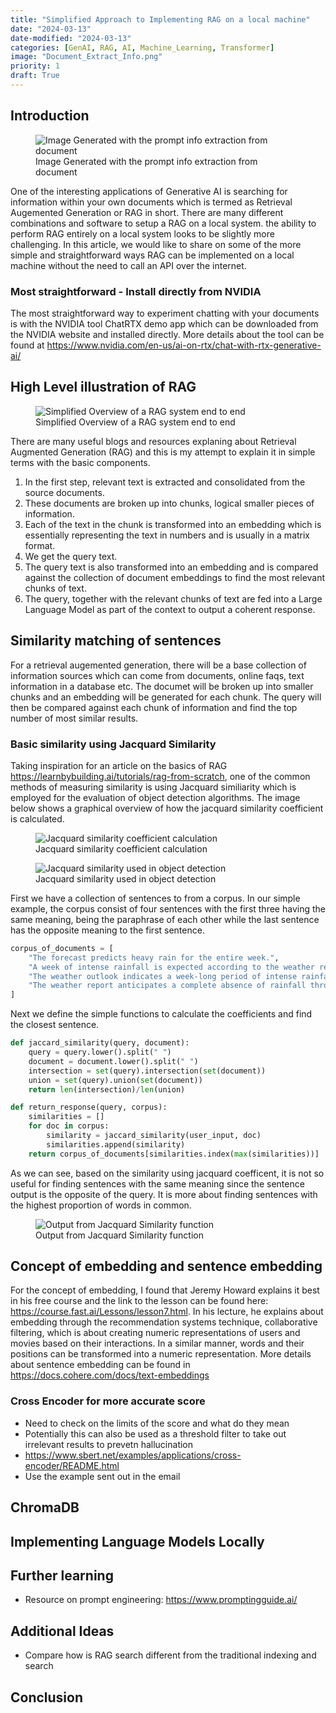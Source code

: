 ```yaml
---
title: "Simplified Approach to Implementing RAG on a local machine"
date: "2024-03-13"
date-modified: "2024-03-13"
categories: [GenAI, RAG, AI, Machine_Learning, Transformer]
image: "Document_Extract_Info.png"
priority: 1
draft: True
---
```


## Introduction

![Image Generated with the prompt info extraction from document](Document_Extract_Info.png)


One of the interesting applications of Generative AI is searching for information within your own documents which is termed as Retrieval Augemented Generation or RAG in short. There are many different combinations and software to setup a RAG on a local system.  the ability to perform RAG entirely on a local system looks to be slightly more challenging. In this article, we would like to share on some of the more simple and straightforward ways RAG can be implemented on a local machine without the need to call an API over the internet.

### Most straightforward - Install directly from NVIDIA

The most straightforward way to experiment chatting with your documents is with the NVIDIA tool ChatRTX demo app which can be downloaded from the NVIDIA website and installed directly. More details about the tool can be found at <https://www.nvidia.com/en-us/ai-on-rtx/chat-with-rtx-generative-ai/>

## High Level illustration of RAG

![Simplified Overview of a RAG system end to end](rag_simplified_overview.png)

There are many useful blogs and resources explaning about Retrieval Augmented Generation (RAG) and this is my attempt to explain it in simple terms with the basic components.

1. In the first step, relevant text is extracted and consolidated from the source documents.
2. These documents are broken up into chunks, logical smaller pieces of information.
3. Each of the text in the chunk is transformed into an embedding which is essentially representing the text in numbers and is usually in a matrix format. 
4. We get the query text.
5. The query text is also transformed into an embedding and is compared against the collection of document embeddings to find the most relevant chunks of text.
6. The query, together with the relevant chunks of text are fed into a Large Language Model as part of the context to output a coherent response.


## Similarity matching of sentences

For a retrieval augemented generation, there will be a base collection of information sources which can come from documents, online faqs, text information in a database etc. The documet will be broken up into smaller chunks and an embedding will be generated for each chunk. The query will then be compared against each chunk of information and find the top number of most similar results.

### Basic similarity using Jacquard Similarity

Taking inspiration for an article on the basics of RAG <https://learnbybuilding.ai/tutorials/rag-from-scratch>, one of the common methods of measuring similarity is using Jacquard similiarity which is employed for the evaluation of object detection algorithms. The image below shows a graphical overview of how the jacquard similarity coefficient is calculated. 

![Jacquard similarity coefficient calculation](jacquard_similarity_wiki.png)

![Jacquard similarity used in object detection](jacquard_simililarity_object_detection_bounding_boxes.jpg)

First we have a collection of sentences to from a corpus. In our simple example, the corpus consist of four sentences with the first three having the same meaning, being the paraphrase of each other while the last sentence has the opposite meaning to the first sentence.

```python
corpus_of_documents = [
    "The forecast predicts heavy rain for the entire week.",
    "A week of intense rainfall is expected according to the weather report.",
    "The weather outlook indicates a week-long period of intense rainfall.",
    "The weather report anticipates a complete absence of rainfall throughout the week."
]
```

Next we define the simple functions to calculate the coefficients and find the closest sentence.

```python
def jaccard_similarity(query, document):
    query = query.lower().split(" ")
    document = document.lower().split(" ")
    intersection = set(query).intersection(set(document))
    union = set(query).union(set(document))
    return len(intersection)/len(union)

def return_response(query, corpus):
    similarities = []
    for doc in corpus:
        similarity = jaccard_similarity(user_input, doc)
        similarities.append(similarity)
    return corpus_of_documents[similarities.index(max(similarities))]
```
As we can see, based on the similarity using jacquard coefficent, it is not so useful for finding sentences with the same meaning since the sentence output is the opposite of the query. It is more about finding sentences with the highest proportion of words in common.

![Output from Jacquard Similarity function](jacquard_similarity_output.png)

## Concept of embedding and sentence embedding

For the concept of embedding, I found that Jeremy Howard explains it best in his free course and the link to the lesson can be found here: <https://course.fast.ai/Lessons/lesson7.html>. In his lecture, he explains about embedding through the recommendation systems technique, collaborative filtering, which is about creating numeric representations of users and movies based on their interactions. In a similar manner, words and their positions can be transformed into a numeric representation. More details about sentence embedding can be found in <https://docs.cohere.com/docs/text-embeddings>

### Cross Encoder for more accurate score

- Need to check on the limits of the score and what do they mean
- Potentially this can also be used as a threshold filter to take out irrelevant results to prevetn hallucination
- <https://www.sbert.net/examples/applications/cross-encoder/README.html>
- Use the example sent out in the email

## ChromaDB

## Implementing Language Models Locally

## Further learning

- Resource on prompt engineering: <https://www.promptingguide.ai/>

## Additional Ideas

- Compare how is RAG search different from the traditional indexing and search

## Conclusion

